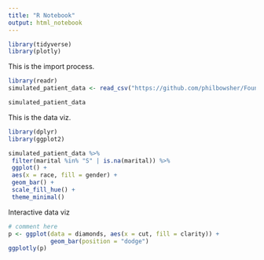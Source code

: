 ```yaml
---
title: "R Notebook"
output: html_notebook
---
```


```r
library(tidyverse)
library(plotly)
```


This is the import process.

```r
library(readr)
simulated_patient_data <- read_csv("https://github.com/philbowsher/Foundation-of-the-R-Workflow-workshop-2019-09-06/raw/master/Examples/data/simulated_patient_data.csv")

simulated_patient_data
```

This is the data viz.

```r

library(dplyr)
library(ggplot2)

simulated_patient_data %>%
 filter(marital %in% "S" | is.na(marital)) %>%
 ggplot() +
 aes(x = race, fill = gender) +
 geom_bar() +
 scale_fill_hue() +
 theme_minimal()

```


Interactive data viz

```r
# comment here
p <- ggplot(data = diamonds, aes(x = cut, fill = clarity)) +
            geom_bar(position = "dodge")
ggplotly(p)


```

